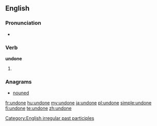 ==English==

===Pronunciation===
* {{IPA|/ʌnˈdɒn/}}
*: {{rhymes|ʌn}}

===Verb===
'''undone'''

# {{past participle of|[[undo]]}}

<!-- Please put the translations on the page of "undo" ===Translations===
* Dutch: [[ongedaan gemaakt]]
* Portuguese: [[desfeito]]-->

===Anagrams===
* [[nouned#English|nouned]]

[[Category:English irregular past participles]]

[[fr:undone]]
[[hu:undone]]
[[my:undone]]
[[ja:undone]]
[[pl:undone]]
[[simple:undone]]
[[fi:undone]]
[[te:undone]]
[[zh:undone]]